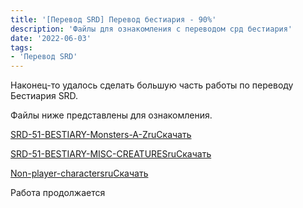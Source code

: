 ```yaml
---
title: '[Перевод SRD] Перевод бестиария - 90%'
description: 'Файлы для ознакомления с переводом срд бестиария'
date: '2022-06-03'
tags: 
- 'Перевод SRD'
---
```


Наконец-то удалось сделать большую часть работы по переводу Бестиария SRD.

Файлы ниже представлены для ознакомления.

[SRD-51-BESTIARY-Monsters-A-Zru](https://cyborgsandmages.com/wp-content/uploads/2022/06/SRD-51-BESTIARY-Monsters-A-Zru.docx)[Скачать](https://cyborgsandmages.com/wp-content/uploads/2022/06/SRD-51-BESTIARY-Monsters-A-Zru.docx)

[SRD-51-BESTIARY-MISC-CREATURESru](https://cyborgsandmages.com/wp-content/uploads/2022/06/SRD-51-BESTIARY-MISC-CREATURESru.docx)[Скачать](https://cyborgsandmages.com/wp-content/uploads/2022/06/SRD-51-BESTIARY-MISC-CREATURESru.docx)

[Non-player-charactersru](https://cyborgsandmages.com/wp-content/uploads/2022/06/Non-player-charactersru.docx)[Скачать](https://cyborgsandmages.com/wp-content/uploads/2022/06/Non-player-charactersru.docx)

Работа продолжается
